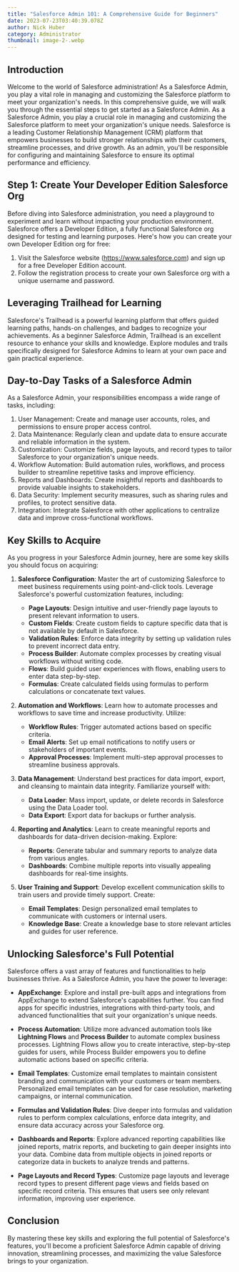 ```yaml
---
title: "Salesforce Admin 101: A Comprehensive Guide for Beginners"
date: 2023-07-23T03:40:39.078Z
author: Nick Huber
category: Administrator
thumbnail: image-2-.webp
---
```

## Introduction

Welcome to the world of Salesforce administration! As a Salesforce Admin, you play a vital role in managing and customizing the Salesforce platform to meet your organization's needs. In this comprehensive guide, we will walk you through the essential steps to get started as a Salesforce Admin. As a Salesforce Admin, you play a crucial role in managing and customizing the Salesforce platform to meet your organization's unique needs. Salesforce is a leading Customer Relationship Management (CRM) platform that empowers businesses to build stronger relationships with their customers, streamline processes, and drive growth. As an admin, you'll be responsible for configuring and maintaining Salesforce to ensure its optimal performance and efficiency.

## Step 1: Create Your Developer Edition Salesforce Org

Before diving into Salesforce administration, you need a playground to experiment and learn without impacting your production environment. Salesforce offers a Developer Edition, a fully functional Salesforce org designed for testing and learning purposes. Here's how you can create your own Developer Edition org for free:

1. Visit the Salesforce website (https://www.salesforce.com) and sign up for a free Developer Edition account.
2. Follow the registration process to create your own Salesforce org with a unique username and password.

## Leveraging Trailhead for Learning

Salesforce's Trailhead is a powerful learning platform that offers guided learning paths, hands-on challenges, and badges to recognize your achievements. As a beginner Salesforce Admin, Trailhead is an excellent resource to enhance your skills and knowledge. Explore modules and trails specifically designed for Salesforce Admins to learn at your own pace and gain practical experience.

## Day-to-Day Tasks of a Salesforce Admin

As a Salesforce Admin, your responsibilities encompass a wide range of tasks, including:

1. User Management: Create and manage user accounts, roles, and permissions to ensure proper access control.
2. Data Maintenance: Regularly clean and update data to ensure accurate and reliable information in the system.
3. Customization: Customize fields, page layouts, and record types to tailor Salesforce to your organization's unique needs.
4. Workflow Automation: Build automation rules, workflows, and process builder to streamline repetitive tasks and improve efficiency.
5. Reports and Dashboards: Create insightful reports and dashboards to provide valuable insights to stakeholders.
6. Data Security: Implement security measures, such as sharing rules and profiles, to protect sensitive data.
7. Integration: Integrate Salesforce with other applications to centralize data and improve cross-functional workflows.

## Key Skills to Acquire

As you progress in your Salesforce Admin journey, here are some key skills you should focus on acquiring:

1. **Salesforce Configuration**: Master the art of customizing Salesforce to meet business requirements using point-and-click tools. Leverage Salesforce's powerful customization features, including:

   - **Page Layouts**: Design intuitive and user-friendly page layouts to present relevant information to users.
   - **Custom Fields**: Create custom fields to capture specific data that is not available by default in Salesforce.
   - **Validation Rules**: Enforce data integrity by setting up validation rules to prevent incorrect data entry.
   - **Process Builder**: Automate complex processes by creating visual workflows without writing code.
   - **Flows**: Build guided user experiences with flows, enabling users to enter data step-by-step.
   - **Formulas**: Create calculated fields using formulas to perform calculations or concatenate text values.

2. **Automation and Workflows**: Learn how to automate processes and workflows to save time and increase productivity. Utilize:

   - **Workflow Rules**: Trigger automated actions based on specific criteria.
   - **Email Alerts**: Set up email notifications to notify users or stakeholders of important events.
   - **Approval Processes**: Implement multi-step approval processes to streamline business approvals.

3. **Data Management**: Understand best practices for data import, export, and cleansing to maintain data integrity. Familiarize yourself with:

   - **Data Loader**: Mass import, update, or delete records in Salesforce using the Data Loader tool.
   - **Data Export**: Export data for backups or further analysis.

4. **Reporting and Analytics**: Learn to create meaningful reports and dashboards for data-driven decision-making. Explore:

   - **Reports**: Generate tabular and summary reports to analyze data from various angles.
   - **Dashboards**: Combine multiple reports into visually appealing dashboards for real-time insights.

5. **User Training and Support**: Develop excellent communication skills to train users and provide timely support. Create:

   - **Email Templates**: Design personalized email templates to communicate with customers or internal users.
   - **Knowledge Base**: Create a knowledge base to store relevant articles and guides for user reference.

## Unlocking Salesforce's Full Potential

Salesforce offers a vast array of features and functionalities to help businesses thrive. As a Salesforce Admin, you have the power to leverage:

- **AppExchange**: Explore and install pre-built apps and integrations from AppExchange to extend Salesforce's capabilities further. You can find apps for specific industries, integrations with third-party tools, and advanced functionalities that suit your organization's unique needs.

- **Process Automation**: Utilize more advanced automation tools like **Lightning Flows** and **Process Builder** to automate complex business processes. Lightning Flows allow you to create interactive, step-by-step guides for users, while Process Builder empowers you to define automatic actions based on specific criteria.

- **Email Templates**: Customize email templates to maintain consistent branding and communication with your customers or team members. Personalized email templates can be used for case resolution, marketing campaigns, or internal communication.

- **Formulas and Validation Rules**: Dive deeper into formulas and validation rules to perform complex calculations, enforce data integrity, and ensure data accuracy across your Salesforce org.

- **Dashboards and Reports**: Explore advanced reporting capabilities like joined reports, matrix reports, and bucketing to gain deeper insights into your data. Combine data from multiple objects in joined reports or categorize data in buckets to analyze trends and patterns.

- **Page Layouts and Record Types**: Customize page layouts and leverage record types to present different page views and fields based on specific record criteria. This ensures that users see only relevant information, improving user experience.

## Conclusion

By mastering these key skills and exploring the full potential of Salesforce's features, you'll become a proficient Salesforce Admin capable of driving innovation, streamlining processes, and maximizing the value Salesforce brings to your organization.